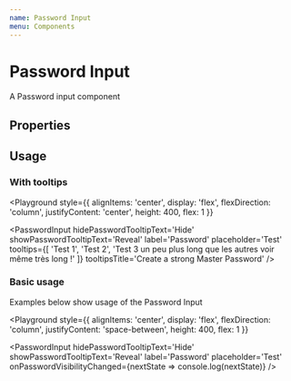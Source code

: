 ```yaml
---
name: Password Input
menu: Components
---
```



# Password Input

A Password input component

## Properties

<Props of={PasswordInput} />

## Usage

### With tooltips

<Playground
  style={{
    alignItems: 'center',
    display: 'flex',
    flexDirection: 'column',
    justifyContent: 'center',
    height: 400,
    flex: 1
  }}
>
  <PasswordInput
    hidePasswordTooltipText='Hide'
    showPasswordTooltipText='Reveal'
    label='Password'
    placeholder='Test'
    tooltips={[
      'Test 1',
      'Test 2',
      'Test 3 un peu plus long que les autres voir même très long !'
    ]}
    tooltipsTitle='Create a strong Master Password'
  />
</Playground>

### Basic usage

Examples below show usage of the Password Input

<Playground
  style={{
    alignItems: 'center',
    display: 'flex',
    flexDirection: 'column',
    justifyContent: 'space-between',
    height: 400,
    flex: 1
  }}
>
  <PasswordInput
    hidePasswordTooltipText='Hide'
    showPasswordTooltipText='Reveal'
    label='Password'
    placeholder='Test'
    fullWidth
  />
  <PasswordInput
    hidePasswordTooltipText='Hide'
    showPasswordTooltipText='Reveal'
    label='Password'
    placeholder='Test'
    onPasswordVisibilityChanged={nextState => console.log(nextState)}
  />
  <PasswordInput
    hidePasswordTooltipText='Hide'
    showPasswordTooltipText='Reveal'
  />
  <PasswordInput
    hidePasswordTooltipText='Hide'
    showPasswordTooltipText='Reveal'
    disabled
  />
  <PasswordInput
    hidePasswordTooltipText='Hide'
    showPasswordTooltipText='Reveal'
    feedbackType='warning'
    feedbackText='This password contains invalid characters'
  />
  <PasswordInput
    hidePasswordTooltipText='Hide'
    showPasswordTooltipText='Reveal'
    feedbackType='error'
    feedbackText='Wrong password'
  />
</Playground>

